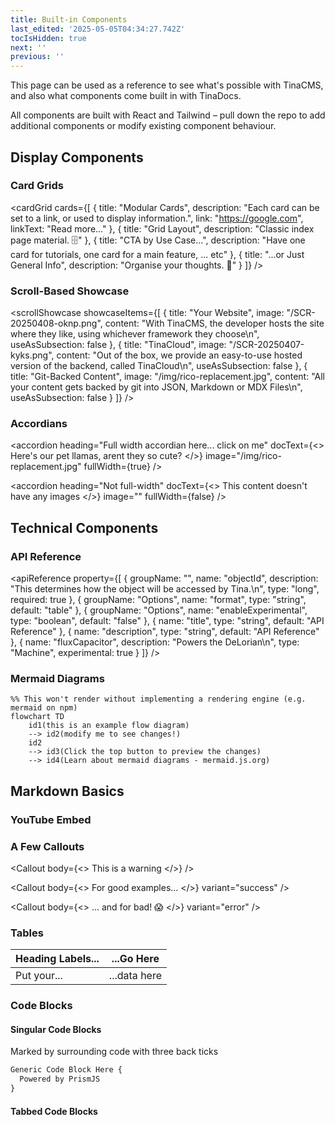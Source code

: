 ```yaml
---
title: Built-in Components
last_edited: '2025-05-05T04:34:27.742Z'
tocIsHidden: true
next: ''
previous: ''
---
```


This page can be used as a reference to see what's possible with TinaCMS, and also what components come built in with TinaDocs.

All components are built with React and Tailwind – pull down the repo to add additional components or modify existing component behaviour.

## Display Components

### Card Grids

<cardGrid
  cards={[
    {
      title: "Modular Cards",
      description:
        "Each card can be set to a link, or used to display information.",
      link: "https://google.com",
      linkText: "Read more..."
    },
    { title: "Grid Layout", description: "Classic index page material. 🗄️" },
    {
      title: "CTA by Use Case...",
      description:
        "Have one card for tutorials, one card for a main feature, ... etc"
    },
    {
      title: "...or Just General Info",
      description: "Organise your thoughts. 🧠"
    }
  ]}
/>

### Scroll-Based Showcase

<scrollShowcase
  showcaseItems={[
    {
      title: "Your Website",
      image: "/SCR-20250408-oknp.png",
      content:
        "With TinaCMS, the developer hosts the site where they like, using whichever framework they choose\n",
      useAsSubsection: false
    },
    {
      title: "TinaCloud",
      image: "/SCR-20250407-kyks.png",
      content:
        "Out of the box, we provide an easy-to-use hosted version of the backend, called TinaCloud\n",
      useAsSubsection: false
    },
    {
      title: "Git-Backed Content",
      image: "/img/rico-replacement.jpg",
      content:
        "All your content gets backed by git into JSON, Markdown or MDX Files\n",
      useAsSubsection: false
    }
  ]}
/>

### Accordians

<accordion
  heading="Full width accordian here... click on me"
  docText={<>
    Here's our pet llamas, arent they so cute?
  </>}
  image="/img/rico-replacement.jpg"
  fullWidth={true}
/>

<accordion
  heading="Not full-width"
  docText={<>
    This content doesn't have any images
  </>}
  image=""
  fullWidth={false}
/>

## Technical Components

### API Reference

<apiReference
  property={[
    {
      groupName: "",
      name: "objectId",
      description: "This determines how the object will be accessed by Tina.\n",
      type: "long",
      required: true
    },
    { groupName: "Options", name: "format", type: "string", default: "table" },
    {
      groupName: "Options",
      name: "enableExperimental",
      type: "boolean",
      default: "false"
    },
    { name: "title", type: "string", default: "API Reference" },
    { name: "description", type: "string", default: "API Reference" },
    {
      name: "fluxCapacitor",
      description: "Powers the DeLorian\n",
      type: "Machine",
      experimental: true
    }
  ]}
/>

### Mermaid Diagrams

```mermaid
%% This won't render without implementing a rendering engine (e.g. mermaid on npm)
flowchart TD
    id1(this is an example flow diagram) 
    --> id2(modify me to see changes!)
    id2 
    --> id3(Click the top button to preview the changes)
    --> id4(Learn about mermaid diagrams - mermaid.js.org)
```

## Markdown Basics

### YouTube Embed

<youtube embedSrc="https://www.youtube.com/embed/CsCQS7HIBv0?si=os9ona92O2VMOl-V" caption="Seth goes over the basics of using Tina" minutes="2" />

### A Few Callouts

<Callout
  body={<>
    This is a warning
  </>}
/>

<Callout
  body={<>
    For good examples...
  </>}
  variant="success"
/>

<Callout
  body={<>
    ... and for bad! 😱
  </>}
  variant="error"
/>

### Tables

| Heading Labels... | ...Go Here   |
| ----------------- | ------------ |
| Put your...       | ...data here |

### Code Blocks

#### Singular Code Blocks

Marked by surrounding code with three back ticks

```javascript
Generic Code Block Here {
  Powered by PrismJS
}
```

#### Tabbed Code Blocks

<queryResponseTabs
  response="const myExampleFunction(){
  console.log(&#x22;from myExampleFunction&#x22;)
  return (&#x22;MyLlama&#x22;)
  }"
  query="We can use CodeBlocks to guide users
  or to just show off our cool code!"
/>
